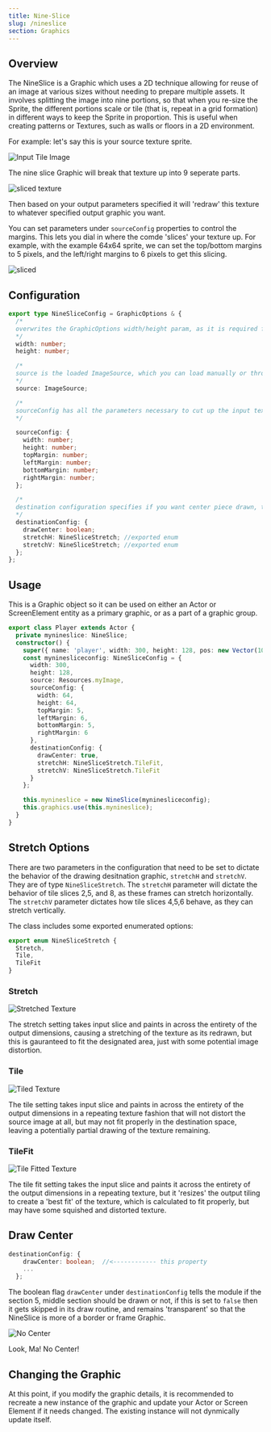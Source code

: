 ```yaml
---
title: Nine-Slice
slug: /nineslice
section: Graphics
---
```


## Overview

The NineSlice is a Graphic which uses a 2D technique allowing for reuse of an image at various sizes without needing to prepare multiple assets. It involves splitting the image into nine portions, so that when you re-size the Sprite, the different portions scale or tile (that is, repeat in a grid formation) in different ways to keep the Sprite in proportion. This is useful when creating patterns or Textures, such as walls or floors in a 2D environment.

For example: let's say this is your source texture sprite.

![Input Tile Image](InputTile.png)

The nine slice Graphic will break that texture up into 9 seperate parts.

![sliced texture](9slice.png)

Then based on your output parameters specified it will 'redraw' this texture to whatever specified output graphic you want.

You can set parameters under `sourceConfig` properties to control the margins. This lets you dial in where the comde 'slices' your texture up. For example, with the example 64x64 sprite, we can set the top/bottom margins to 5 pixels, and the left/right margins to 6 pixels to get this slicing.

![sliced ](sliced.png)

## Configuration

```typescript
export type NineSliceConfig = GraphicOptions & {
  /*
  overwrites the GraphicOptions width/height param, as it is required for this module
  */
  width: number;
  height: number;

  /*
  source is the loaded ImageSource, which you can load manually or through a loader  
  */
  source: ImageSource;

  /*
  sourceConfig has all the parameters necessary to cut up the input texture properly, width and height are the overall pixel dimensions of the texture and the margins define the overall cutting boundaries in pixels
  */

  sourceConfig: {
    width: number;
    height: number;
    topMargin: number;
    leftMargin: number;
    bottomMargin: number;
    rightMargin: number;
  };

  /*
  destination configuration specifies if you want center piece drawn, the '5' frame, and how you want the algorithm to manipulate the frame textures horizontally and vertically
  */
  destinationConfig: {
    drawCenter: boolean;
    stretchH: NineSliceStretch; //exported enum
    stretchV: NineSliceStretch; //exported enum
  };
};
```

## Usage

This is a Graphic object so it can be used on either an Actor or ScreenElement entity as a primary graphic, or as a part of a graphic group.

```ts
export class Player extends Actor {
  private mynineslice: NineSlice;
  constructor() {
    super({ name: 'player', width: 300, height: 128, pos: new Vector(100, 100) });
    const myninesliceconfig: NineSliceConfig = {
      width: 300,
      height: 128,
      source: Resources.myImage,
      sourceConfig: {
        width: 64,
        height: 64,
        topMargin: 5,
        leftMargin: 6,
        bottomMargin: 5,
        rightMargin: 6
      },
      destinationConfig: {
        drawCenter: true,
        stretchH: NineSliceStretch.TileFit,
        stretchV: NineSliceStretch.TileFit
      }
    };

    this.mynineslice = new NineSlice(myninesliceconfig);
    this.graphics.use(this.mynineslice);
  }
}
```

## Stretch Options

There are two parameters in the configuration that need to be set to dictate the behavior of the drawing desitnation graphic, `stretchH` and `stretchV`. They are of type `NineSliceStretch`. The `stretchH` parameter will dictate the behavior of tile slices 2,5, and 8, as these frames can stretch horizontally. The `stretchV` parameter dictates how tile slices 4,5,6 behave, as they can stretch vertically.

The class includes some exported enumerated options:

```ts
export enum NineSliceStretch {
  Stretch,
  Tile,
  TileFit
}
```

### Stretch

![Stretched Texture](stretched.png)

The stretch setting takes input slice and paints in across the entirety of the output dimensions, causing a stretching of the texture as its redrawn, but this is gauranteed to fit the designated area, just with some potential image distortion.

### Tile

![Tiled Texture](tiled.png)

The tile setting takes input slice and paints in across the entirety of the output dimensions in a repeating texture fashion that will not distort the source image at all, but may not fit properly in the destination space, leaving a potentially partial drawing of the texture remaining.

### TileFit

![Tile Fitted Texture](tiledfit.png)

The tile fit setting takes the input slice and paints it across the entirety of the output dimensions in a repeating texture, but it 'resizes' the output tiling to create a 'best fit' of the texture, which is calculated to fit properly, but may have some squished and distorted texture.

## Draw Center

```ts
destinationConfig: {
    drawCenter: boolean;  //<------------ this property
    ...
  };
```

The boolean flag `drawCenter` under `destinationConfig` tells the module if the section 5, middle section should be drawn or not, if this is set to `false` then it gets skipped in its draw routine, and remains 'transparent' so that the NineSlice is more of a border or frame Graphic.

![No Center](noCenter.png)

Look, Ma! No Center!

## Changing the Graphic

At this point, if you modify the graphic details, it is recommended to recreate a new instance of the graphic and update your Actor or Screen Element if it needs changed. The existing instance will not dynmically update itself.
